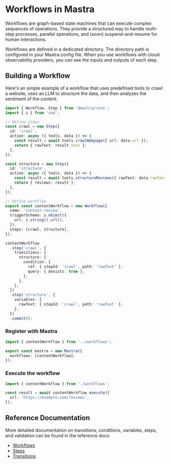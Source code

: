 # Workflows in Mastra

Workflows are graph-based state machines that can execute complex sequences of operations. They provide a structured way to handle multi-step processes, parallel operations, and (soon) suspend-and-resume for human interactions.

Workflows are defined in a dedicated directory. The directory path is configured in your Mastra config file. When you use workflows with cloud observability providers, you can see the inputs and outputs of each step.

## Building a Workflow

Here's an simple example of a workflow that uses predefined tools to crawl a website, uses an LLM to structure the data, and then analyzes the sentiment of the content.

```ts filename="src/workflows/index.ts" showLineNumbers
import { Workflow, Step } from '@mastra/core';
import { z } from 'zod';

// Define steps
const crawl = new Step({
  id: 'crawl',
  action: async ({ tools, data }) => {
    const result = await tools.crawlWebpage({ url: data.url });
    return { rawText: result.text };
  },
});

const structure = new Step({
  id: 'structure',
  action: async ({ tools, data }) => {
    const result = await tools.structureReviews({ rawText: data.rawText });
    return { reviews: result };
  },
});

// Define workflow
export const contentWorkflow = new Workflow({
  name: 'content-review',
  triggerSchema: z.object({
    url: z.string().url(),
  }),
  steps: [crawl, structure],
});

contentWorkflow
  .step('crawl', {
    transitions: {
      structure: {
        condition: {
          ref: { stepId: 'crawl', path: 'rawText' },
          query: { $exists: true },
        },
      },
    },
  })
  .step('structure', {
    variables: {
      rawText: { stepId: 'crawl', path: 'rawText' },
    },
  })
  .commit();
```

### Register with Mastra

```ts filename="src/mastra/index.ts" showLineNumbers {4}
import { contentWorkflow } from '../workflows';

export const mastra = new Mastra({
  workflows: [contentWorkflow],
});
```

### Execute the workflow

```ts filename="src/index.ts" showLineNumbers
import { contentWorkflow } from './workflows';

const result = await contentWorkflow.execute({
  url: 'https://example.com/reviews',
});
```

## Reference Documentation

More detailed documentation on transitions, conditions, variables, steps, and validation can be found in the reference docs:

- [Workflows](../reference/workflows/workflow.mdx)
- [Steps](../reference/workflows/step.mdx)
- [Transitions](../reference/workflows/transition.mdx)
